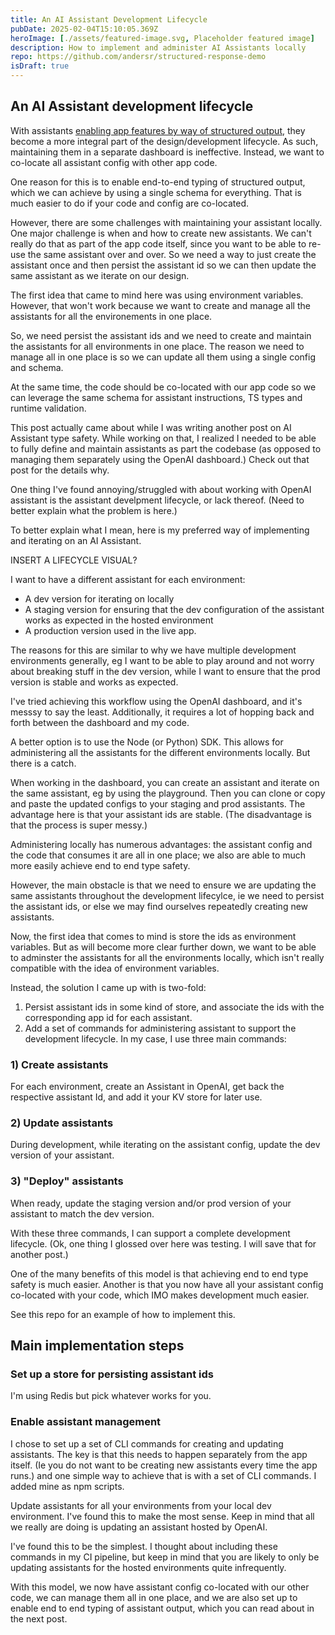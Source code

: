 ```yaml
---
title: An AI Assistant Development Lifecycle
pubDate: 2025-02-04T15:10:05.369Z
heroImage: [./assets/featured-image.svg, Placeholder featured image]
description: How to implement and administer AI Assistants locally
repo: https://github.com/andersr/structured-response-demo
isDraft: true
---
```


## An AI Assistant development lifecycle

With assistants [enabling app features by way of structured output](#), they become a more integral part of the design/development lifecycle. As such, maintaining them in a separate dashboard is ineffective.
Instead, we want to co-locate all assistant config with other app code.

One reason for this is to enable end-to-end typing of structured output, which we can achieve by using a single schema for everything. That is much easier to do if your code and config are co-located.

However, there are some challenges with maintaining your assistant locally. One major challenge is when and how to create new assistants. We can't really do that as part of the app code itself, since you want to be able to re-use the same assistant over and over. So we need a way to just create the assistant once and then persist the assistant id so we can then update the same assistant as we iterate on our design.

The first idea that came to mind here was using environment variables. However, that won't work because we want to create and manage all the assistants for all the environements in one place.

So, we need persist the assistant ids and we need to create and maintain the assistants for all environments in one place. The reason we need to manage all in one place is so we can update all them using a single config and schema.

At the same time, the code should be co-located with our app code so we can leverage the same schema for assistant instructions, TS types and runtime validation.

This post actually came about while I was writing another post on AI Assistant type safety. While working on that, I realized I needed to be able to fully define and maintain assistants as part the codebase (as opposed to managing them separately using the OpenAI dashboard.) Check out that post for the details why.

One thing I've found annoying/struggled with about working with OpenAI assistant is the assistant develpment lifecycle, or lack thereof. (Need to better explain what the problem is here.)

To better explain what I mean, here is my preferred way of implementing and iterating on an AI Assistant.

INSERT A LIFECYCLE VISUAL?

I want to have a different assistant for each environment:

- A dev version for iterating on locally
- A staging version for ensuring that the dev configuration of the assistant works as expected in the hosted environment
- A production version used in the live app.

The reasons for this are similar to why we have multiple development environments generally, eg I want to be able to play around and not worry about breaking stuff in the dev version, while I want to ensure that the prod version is stable and works as expected.

I've tried achieving this workflow using the OpenAI dashboard, and it's messsy to say the least. Additionally, it requires a lot of hopping back and forth between the dashboard and my code.

A better option is to use the Node (or Python) SDK. This allows for administering all the assistants for the different environments locally. But there is a catch.

When working in the dashboard, you can create an assistant and iterate on the same assistant, eg by using the playground. Then you can clone or copy and paste the updated configs to your staging and prod assistants.
The advantage here is that your assistant ids are stable. (The disadvantage is that the process is super messy.)

Administering locally has numerous advantages: the assistant config and the code that consumes it are all in one place; we also are able to much more easily achieve end to end type safety.

However, the main obstacle is that we need to ensure we are updating the same assistants throughout the development lifecylce, ie we need to persist the assistant ids, or else we may find ourselves repeatedly creating new assistants.

Now, the first idea that comes to mind is store the ids as environment variables. But as will become more clear further down, we want to be able to adminster the assistants for all the environments locally, which isn't really compatible with the idea of environment variables.

Instead, the solution I came up with is two-fold:

1. Persist assistant ids in some kind of store, and associate the ids with the corresponding app id for each assistant.
2. Add a set of commands for administering assistant to support the development lifecycle. In my case, I use three main commands:

### 1) Create assistants

For each environment, create an Assistant in OpenAI, get back the respective assistant Id, and add it your KV store for later use.

### 2) Update assistants

During development, while iterating on the assistant config, update the dev version of your assistant.

### 3) "Deploy" assistants

When ready, update the staging version and/or prod version of your assistant to match the dev version.

With these three commands, I can support a complete development lifecycle. (Ok, one thing I glossed over here was testing. I will save that for another post.)

One of the many benefits of this model is that achieving end to end type safety is much easier. Another is that you now have all your assistant config co-located with your code, which IMO makes development much easier.

See this repo for an example of how to implement this.

## Main implementation steps

### Set up a store for persisting assistant ids

I'm using Redis but pick whatever works for you.

### Enable assistant management

I chose to set up a set of CLI commands for creating and updating assistants. The key is that this needs to happen separately from the app itself. (Ie you do not want to be creating new assistants every time the app runs.) and one simple way to achieve that is with a set of CLI commands. I added mine as npm scripts.

Update assistants for all your environments from your local dev environment. I've found this to make the most sense. Keep in mind that all we really are doing is updating an assistant hosted by OpenAI.

I've found this to be the simplest. I thought about including these commands in my CI pipeline, but keep in mind that you are likely to only be updating assistants for the hosted environments quite infrequently.

With this model, we now have assistant config co-located with our other code, we can manage them all in one place, and we are also set up to enable end to end typing of assistant output, which you can read about in the next post.
